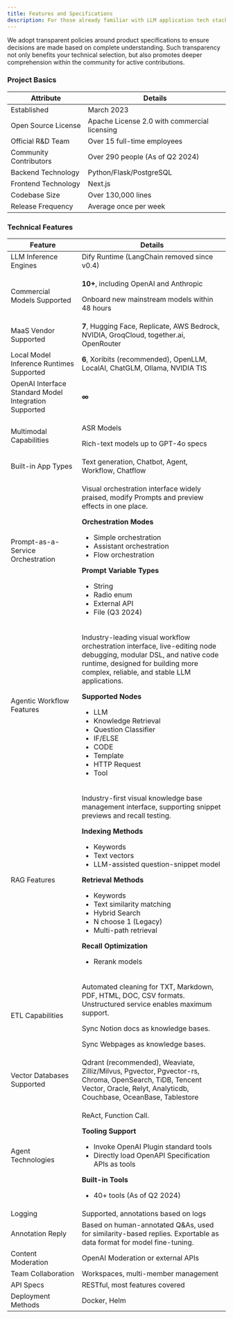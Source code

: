 ```yaml
---
title: Features and Specifications
description: For those already familiar with LLM application tech stacks, this document serves as a shortcut to understand Dify's unique advantages
---
```



We adopt transparent policies around product specifications to ensure decisions are made based on complete understanding. Such transparency not only benefits your technical selection, but also promotes deeper comprehension within the community for active contributions.

### Project Basics

<table>
  <thead>
    <tr>
      <th>Attribute</th>
      <th>Details</th>
    </tr>
  </thead>
  <tbody>
    <tr>
      <td>Established</td>
      <td>March 2023</td>
    </tr>
    <tr>
      <td>Open Source License</td>
      <td>Apache License 2.0 with commercial licensing</td>
    </tr>
    <tr>
      <td>Official R&D Team</td>
      <td>Over 15 full-time employees</td>
    </tr>
    <tr>
      <td>Community Contributors</td>
      <td>Over 290 people (As of Q2 2024)</td>
    </tr>
    <tr>
      <td>Backend Technology</td>
      <td>Python/Flask/PostgreSQL</td>
    </tr>
    <tr>
      <td>Frontend Technology</td>
      <td>Next.js</td>
    </tr>
    <tr>
      <td>Codebase Size</td>
      <td>Over 130,000 lines</td>
    </tr>
    <tr>
      <td>Release Frequency</td>
      <td>Average once per week</td>
    </tr>
  </tbody>
</table>

### Technical Features

<table>
  <thead>
    <tr>
      <th>Feature</th>
      <th>Details</th>
    </tr>
  </thead>
  <tbody>
    <tr>
      <td>LLM Inference Engines</td>
      <td>Dify Runtime (LangChain removed since v0.4)</td>
    </tr>
    <tr>
      <td>Commercial Models Supported</td>
      <td>
        <p><strong>10+</strong>, including OpenAI and Anthropic</p>
        <p>Onboard new mainstream models within 48 hours</p>
      </td>
    </tr>
    <tr>
      <td>MaaS Vendor Supported</td>
      <td><strong>7</strong>, Hugging Face, Replicate, AWS Bedrock, NVIDIA, GroqCloud, together.ai, OpenRouter</td>
    </tr>
    <tr>
      <td>Local Model Inference Runtimes Supported</td>
      <td><strong>6</strong>, Xoribits (recommended), OpenLLM, LocalAI, ChatGLM, Ollama, NVIDIA TIS</td>
    </tr>
    <tr>
      <td>OpenAI Interface Standard Model Integration Supported</td>
      <td><strong>∞</strong></td>
    </tr>
    <tr>
      <td>Multimodal Capabilities</td>
      <td>
        <p>ASR Models</p>
        <p>Rich-text models up to GPT-4o specs</p>
      </td>
    </tr>
    <tr>
      <td>Built-in App Types</td>
      <td>Text generation, Chatbot, Agent, Workflow, Chatflow</td>
    </tr>
    <tr>
      <td>Prompt-as-a-Service Orchestration</td>
      <td>
        <p>Visual orchestration interface widely praised, modify Prompts and preview effects in one place.</p>
        <p><strong>Orchestration Modes</strong></p>
        <ul>
          <li>Simple orchestration</li>
          <li>Assistant orchestration</li>
          <li>Flow orchestration</li>
        </ul>
        <p><strong>Prompt Variable Types</strong></p>
        <ul>
          <li>String</li>
          <li>Radio enum</li>
          <li>External API</li>
          <li>File (Q3 2024)</li>
        </ul>
      </td>
    </tr>
    <tr>
      <td>Agentic Workflow Features</td>
      <td>
        <p>Industry-leading visual workflow orchestration interface, live-editing node debugging, modular DSL, and native code runtime, designed for building more complex, reliable, and stable LLM applications.</p>
        <p><strong>Supported Nodes</strong></p>
        <ul>
          <li>LLM</li>
          <li>Knowledge Retrieval</li>
          <li>Question Classifier</li>
          <li>IF/ELSE</li>
          <li>CODE</li>
          <li>Template</li>
          <li>HTTP Request</li>
          <li>Tool</li>
        </ul>
      </td>
    </tr>
    <tr>
      <td>RAG Features</td>
      <td>
        <p>Industry-first visual knowledge base management interface, supporting snippet previews and recall testing.</p>
        <p><strong>Indexing Methods</strong></p>
        <ul>
          <li>Keywords</li>
          <li>Text vectors</li>
          <li>LLM-assisted question-snippet model</li>
        </ul>
        <p><strong>Retrieval Methods</strong></p>
        <ul>
          <li>Keywords</li>
          <li>Text similarity matching</li>
          <li>Hybrid Search</li>
          <li>N choose 1 (Legacy)</li>
          <li>Multi-path retrieval</li>
        </ul>
        <p><strong>Recall Optimization</strong></p>
        <ul>
          <li>Rerank models</li>
        </ul>
      </td>
    </tr>
    <tr>
      <td>ETL Capabilities</td>
      <td>
        <p>Automated cleaning for TXT, Markdown, PDF, HTML, DOC, CSV formats. Unstructured service enables maximum support.</p>
        <p>Sync Notion docs as knowledge bases.</p>
        <p>Sync Webpages as knowledge bases.</p>
      </td>
    </tr>
    <tr>
      <td>Vector Databases Supported</td>
      <td>Qdrant (recommended), Weaviate, Zilliz/Milvus, Pgvector, Pgvector-rs, Chroma, OpenSearch, TiDB, Tencent Vector, Oracle, Relyt, Analyticdb, Couchbase, OceanBase, Tablestore</td>
    </tr>
    <tr>
      <td>Agent Technologies</td>
      <td>
        <p>ReAct, Function Call.</p>
        <p><strong>Tooling Support</strong></p>
        <ul>
          <li>Invoke OpenAI Plugin standard tools</li>
          <li>Directly load OpenAPI Specification APIs as tools</li>
        </ul>
        <p><strong>Built-in Tools</strong></p>
        <ul>
          <li>40+ tools (As of Q2 2024)</li>
        </ul>
      </td>
    </tr>
    <tr>
      <td>Logging</td>
      <td>Supported, annotations based on logs</td>
    </tr>
    <tr>
      <td>Annotation Reply</td>
      <td>Based on human-annotated Q&As, used for similarity-based replies. Exportable as data format for model fine-tuning.</td>
    </tr>
    <tr>
      <td>Content Moderation</td>
      <td>OpenAI Moderation or external APIs</td>
    </tr>
    <tr>
      <td>Team Collaboration</td>
      <td>Workspaces, multi-member management</td>
    </tr>
    <tr>
      <td>API Specs</td>
      <td>RESTful, most features covered</td>
    </tr>
    <tr>
      <td>Deployment Methods</td>
      <td>Docker, Helm</td>
    </tr>
  </tbody>
</table>

